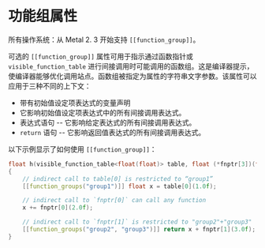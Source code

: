 # 功能组属性

<OrigninalPDF title="2.16 Function Group Attribute" />

所有操作系统：从 Metal 2. 3 开始支持 `[[function_group]]`。

可选的 `[[function_group]]` 属性可用于指示通过函数指针或 `visible_function_table` 进行间接调用时可能调用的函数组。这是编译器提示，使编译器能够优化调用站点。函数组被指定为属性的字符串文字参数。该属性可以应用于三种不同的上下文：

- 带有初始值设定项表达式的变量声明
- 它影响初始值设定项表达式中的所有间接调用表达式。
- 表达式语句 -- 它影响给定表达式的所有间接调用表达式。
- `return` 语句 -- 它影响返回值表达式的所有间接调用表达式。

以下示例显示了如何使用 `[[function_group]]`：

```cpp
float h(visible_function_table<float(float)> table, float (*fnptr[3])(float))
{
    // indirect call to table[0] is restricted to “group1”
    [[function_groups("group1")]] float x = table[0](1.0f);

    // indirect call to `fnptr[0]` can call any function
    x += fnptr[0](2.0f);

    // indirect call to `fnptr[1]` is restricted to "group2"+"group3"
    [[function_groups("group2", "group3")]] return x + fnptr[1](3.0f);
}
```

